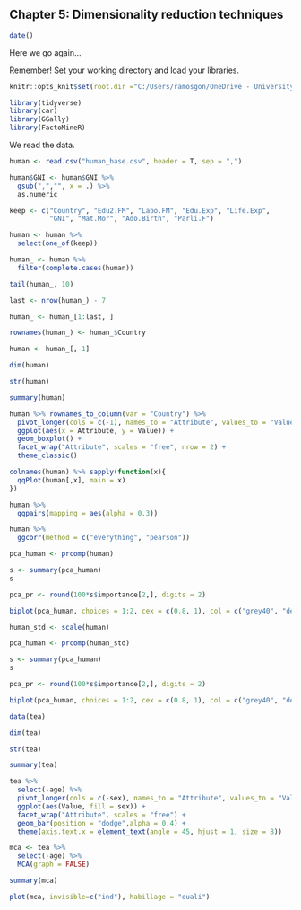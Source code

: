 ## Chapter 5: Dimensionality reduction techniques

```r
date()
```

Here we go again...

Remember! Set your working directory and load your libraries.

```r

knitr::opts_knit$set(root.dir ="C:/Users/ramosgon/OneDrive - University of Helsinki/Courses/OpenDataScience/IODS-project/Data")

library(tidyverse)
library(car)
library(GGally)
library(FactoMineR)

```

We read the data.

```r

human <- read.csv("human_base.csv", header = T, sep = ",")

```

```r

human$GNI <- human$GNI %>%
  gsub(",","", x = .) %>%
  as.numeric

```

```r

keep <- c("Country", "Edu2.FM", "Labo.FM", "Edu.Exp", "Life.Exp",
          "GNI", "Mat.Mor", "Ado.Birth", "Parli.F")

human <- human %>%
  select(one_of(keep))

human_ <- human %>% 
  filter(complete.cases(human))

```

```r

tail(human_, 10)

last <- nrow(human_) - 7

human_ <- human_[1:last, ]

rownames(human_) <- human_$Country

human <- human_[,-1]

```

```r

dim(human)

str(human)

summary(human)

```

```r

human %>% rownames_to_column(var = "Country") %>%
  pivot_longer(cols = c(-1), names_to = "Attribute", values_to = "Value") %>%
  ggplot(aes(x = Attribute, y = Value)) +
  geom_boxplot() +
  facet_wrap("Attribute", scales = "free", nrow = 2) +
  theme_classic()

```

```r

colnames(human) %>% sapply(function(x){
  qqPlot(human[,x], main = x)
})

```

```r

human %>%
  ggpairs(mapping = aes(alpha = 0.3))

human %>%
  ggcorr(method = c("everything", "pearson"))

```

```r

pca_human <- prcomp(human)

s <- summary(pca_human)
s

```

```r

pca_pr <- round(100*s$importance[2,], digits = 2) 

biplot(pca_human, choices = 1:2, cex = c(0.8, 1), col = c("grey40", "deeppink2"))

```

```r

human_std <- scale(human)

pca_human <- prcomp(human_std)

s <- summary(pca_human)
s

```

```r

pca_pr <- round(100*s$importance[2,], digits = 2) 

biplot(pca_human, choices = 1:2, cex = c(0.8, 1), col = c("grey40", "deeppink2"))

```

```r

data(tea)

dim(tea)

str(tea)

summary(tea)

```

```r

tea %>%
  select(-age) %>%
  pivot_longer(cols = c(-sex), names_to = "Attribute", values_to = "Value") %>%
  ggplot(aes(Value, fill = sex)) +
  facet_wrap("Attribute", scales = "free") +
  geom_bar(position = "dodge",alpha = 0.4) +
  theme(axis.text.x = element_text(angle = 45, hjust = 1, size = 8))

```

```r

mca <- tea %>%
  select(-age) %>% 
  MCA(graph = FALSE)

summary(mca)

```

```r

plot(mca, invisible=c("ind"), habillage = "quali")

```
